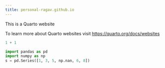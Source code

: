 ```yaml
---
title: personal-ragav.github.io
---
```


This is a Quarto website

To learn more about Quarto websites visit
<https://quarto.org/docs/websites>

```python
1 + 1
```

```python
import pandas as pd
import numpy as np
s = pd.Series([1, 3, 5, np.nan, 6, 8])
```